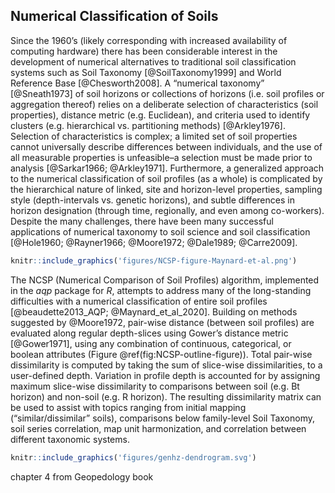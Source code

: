 
<!-- ~ 800 words -->
## Numerical Classification of Soils

Since the 1960's (likely corresponding with increased availability of computing hardware) there has been considerable interest in the development of numerical alternatives to traditional soil classification systems such as Soil Taxonomy [@SoilTaxonomy1999] and World Reference Base [@Chesworth2008]. A "numerical taxonomy" [@Sneath1973] of soil horizons or collections of horizons (i.e. soil profiles or aggregation thereof) relies on a deliberate selection of characteristics (soil properties), distance metric (e.g. Euclidean), and criteria used to identify clusters (e.g. hierarchical vs. partitioning methods) [@Arkley1976]. Selection of characteristics is complex; a limited set of soil properties cannot universally describe differences between individuals, and the use of all measurable properties is unfeasible--a selection must be made prior to analysis [@Sarkar1966; @Arkley1971]. Furthermore, a generalized approach to the numerical classification of soil profiles (as a whole) is complicated by the hierarchical nature of linked, site and horizon-level properties, sampling style (depth-intervals vs. genetic horizons), and subtle differences in horizon designation (through time, regionally, and even among co-workers). Despite the many challenges, there have been many successful applications of numerical taxonomy to soil science and soil classification [@Hole1960; @Rayner1966; @Moore1972; @Dale1989; @Carre2009].

```r
knitr::include_graphics('figures/NCSP-figure-Maynard-et-al.png')
```

<!-- note that we are using the new name here -->
The NCSP (Numerical Comparison of Soil Profiles) algorithm, implemented in the *aqp* package for *R*, attempts to address many of the long-standing difficulties with a numerical classification of entire soil profiles [@beaudette2013_AQP; @Maynard_et_al_2020]. Building on methods suggested by @Moore1972, pair-wise distance (between soil profiles) are evaluated along regular depth-slices using Gower's distance metric [@Gower1971], using any combination of continuous, categorical, or boolean attributes (Figure \@ref(fig:NCSP-outline-figure)). Total pair-wise dissimilarity is computed by taking the sum of slice-wise dissimilarities, to a user-defined depth. Variation in profile depth is accounted for by assigning maximum slice-wise dissimilarity to comparisons between soil (e.g. Bt horizon) and non-soil (e.g. R horizon). The resulting dissimilarity matrix can be used to assist with topics ranging from initial mapping ("similar/dissimilar" soils), comparisons below family-level Soil Taxonomy, soil series correlation, map unit harmonization, and correlation between different taxonomic systems.










```r
knitr::include_graphics('figures/genhz-dendrogram.svg')
```


chapter 4 from Geopedology book






<!-- ```{r OSD-ST-dend-figure, out.width="100%", fig.cap="XXX"} -->
<!-- knitr::include_graphics('figures/OSD-ST-dendrogram.svg') -->
<!-- ``` -->


<!-- ```{r OSD-ST-color-figure, out.width="100%", fig.cap="XXX"} -->
<!-- knitr::include_graphics('figures/OSD-soil-color-dendrogram.svg') -->
<!-- ``` -->




<!--   * major concepts, cite / rely on two papers for details -->
<!--   * genhz example -->
<!--   * properties example -->

<!-- ### Visualization -->

<!--   * dendrogram + profiles -->
<!--   * sharpshootR / soil taxonomy dendrogram figure -->
<!--   * nMDS of profiles -->

<!-- original ideas  -->



